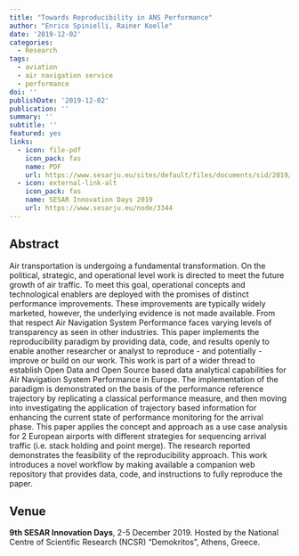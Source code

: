```yaml
---
title: "Towards Reproducibility in ANS Performance"
author: "Enrico Spinielli, Rainer Koelle"
date: '2019-12-02'
categories:
  - Research
tags:
  - aviation
  - air navigation service
  - performance
doi: ''
publishDate: '2019-12-02'
publication: ''
summary: ''
subtitle: ''
featured: yes
links:
  - icon: file-pdf
    icon_pack: fas
    name: PDF
    url: https://www.sesarju.eu/sites/default/files/documents/sid/2019/papers/SIDs_2019_paper_70.pdf
  - icon: external-link-alt
    icon_pack: fas
    name: SESAR Innovation Days 2019
    url: https://www.sesarju.eu/node/3344
---
```


## Abstract

Air transportation is undergoing a fundamental
transformation. On the political, strategic, and operational level
work is directed to meet the future growth of air traffic. To meet
this goal, operational concepts and technological enablers are deployed with the promises of distinct performance improvements.
These improvements are typically widely marketed, however, the
underlying evidence is not made available. From that respect
Air Navigation System Performance faces varying levels of
transparency as seen in other industries. This paper implements
the reproducibility paradigm by providing data, code, and results
openly to enable another researcher or analyst to reproduce - and
potentially - improve or build on our work. This work is part of a
wider thread to establish Open Data and Open Source based data
analytical capabilities for Air Navigation System Performance in
Europe. The implementation of the paradigm is demonstrated
on the basis of the performance reference trajectory by replicating a classical performance measure, and then moving into
investigating the application of trajectory based information for
enhancing the current state of performance monitoring for the
arrival phase. This paper applies the concept and approach
as a use case analysis for 2 European airports with different
strategies for sequencing arrival traffic (i.e. stack holding and
point merge). The research reported demonstrates the feasibility
of the reproducibility approach. This work introduces a novel
workflow by making available a companion web repository that
provides data, code, and instructions to fully reproduce the paper.


## Venue

**9th SESAR Innovation Days**, 2-5 December 2019.
Hosted by the National Centre of Scientific Research (NCSR) "Demokritos", Athens, Greece.
